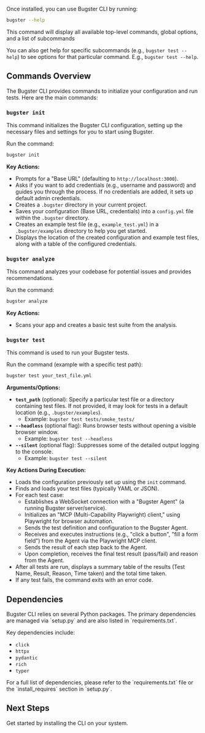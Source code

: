 Once installed, you can use Bugster CLI by running:

```bash
bugster --help
```

This command will display all available top-level commands, global options, and a list of subcommands

<Tip>You can also get help for specific subcommands (e.g., `bugster test --help`) to see options for that particular command. E.g., `bugster test --help`.</Tip>

## Commands Overview

The Bugster CLI provides commands to initialize your configuration and run tests. Here are the main commands:

### `bugster init`

<Card title="Initialize Bugster Configuration" icon="gear">
  This command initializes the Bugster CLI configuration, setting up the necessary files and settings for you to start using Bugster.
</Card>

Run the command:
```bash
bugster init
```

**Key Actions:**

*   Prompts for a "Base URL" (defaulting to `http://localhost:3000`).
*   Asks if you want to add credentials (e.g., username and password) and guides you through the process. If no credentials are added, it sets up default admin credentials.
*   Creates a `.bugster` directory in your current project.
*   Saves your configuration (Base URL, credentials) into a `config.yml` file within the `.bugster` directory.
*   Creates an example test file (e.g., `example_test.yml`) in a `.bugster/examples` directory to help you get started.
*   Displays the location of the created configuration and example test files, along with a table of the configured credentials.

### `bugster analyze`

<Card title="Analyze Your Codebase" icon="magnifying-glass">
  This command analyzes your codebase for potential issues and provides recommendations.
</Card>

Run the command:
```bash
bugster analyze
```

**Key Actions:**

*   Scans your app and creates a basic test suite from the analysis.

### `bugster test`

<Card title="Run Bugster Tests" icon="terminal">
  This command is used to run your Bugster tests.
</Card>

Run the command (example with a specific test path):
```bash
bugster test your_test_file.yml
```

**Arguments/Options:**

*   **`test_path`** (optional): Specify a particular test file or a directory containing test files. If not provided, it may look for tests in a default location (e.g., `.bugster/examples`).
    *   Example: `bugster test tests/smoke_tests/`
*   **`--headless`** (optional flag): Runs browser tests without opening a visible browser window.
    *   Example: `bugster test --headless`
*   **`--silent`** (optional flag): Suppresses some of the detailed output logging to the console.
    *   Example: `bugster test --silent`

**Key Actions During Execution:**

*   Loads the configuration previously set up using the `init` command.
*   Finds and loads your test files (typically YAML or JSON).
*   For each test case:
    *   Establishes a WebSocket connection with a "Bugster Agent" (a running Bugster server/service).
    *   Initializes an "MCP (Multi-Capability Playwright) client," using Playwright for browser automation.
    *   Sends the test definition and configuration to the Bugster Agent.
    *   Receives and executes instructions (e.g., "click a button", "fill a form field") from the Agent via the Playwright MCP client.
    *   Sends the result of each step back to the Agent.
    *   Upon completion, receives the final test result (pass/fail) and reason from the Agent.
*   After all tests are run, displays a summary table of the results (Test Name, Result, Reason, Time taken) and the total time taken.
*   If any test fails, the command exits with an error code. 

## Dependencies

<Info>
  Bugster CLI relies on several Python packages. The primary dependencies are managed via `setup.py` and are also listed in `requirements.txt`.
</Info>

Key dependencies include:

*   `click`
*   `httpx`
*   `pydantic`
*   `rich`
*   `typer`

<Tip>
  For a full list of dependencies, please refer to the `requirements.txt` file or the `install_requires` section in `setup.py`.
</Tip>

## Next Steps

<Card title="Install Bugster CLI" icon="download" href="installation">
  Get started by installing the CLI on your system.
</Card> 